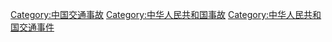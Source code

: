 [[Category:中国交通事故|Category:中国交通事故]]
[[Category:中华人民共和国事故|Category:中华人民共和国事故]]
[[Category:中华人民共和国交通事件|Category:中华人民共和国交通事件]]